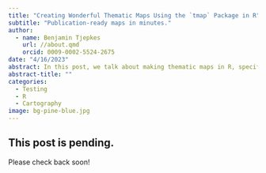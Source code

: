 ```yaml
---
title: "Creating Wonderful Thematic Maps Using the `tmap` Package in R"
subtitle: "Publication-ready maps in minutes."
author:
  - name: Benjamin Tjepkes  
    url: //about.qmd
    orcid: 0009-0002-5524-2675
date: "4/16/2023"
abstract: In this post, we talk about making thematic maps in R, specifically with the tmap package. There are several R packages for map creation, but `tmap` allows you to easily develop a thematic map in minutes.
abstract-title: ""
categories:
  - Testing
  - R
  - Cartography
image: bg-pine-blue.jpg
---
```


## This post is pending.

Please check back soon!


